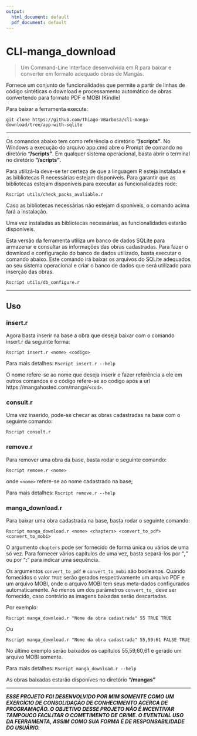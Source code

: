 ```yaml
---
output:
  html_document: default
  pdf_document: default
---
```

CLI-manga_download
====================

> Um Command-Line Interface desenvolvida em R para baixar e converter em formato adequado obras de Mangás.

Fornece um conjunto de funcionalidades que permite a partir de linhas de código sintéticas o download e processamento automático de obras convertendo para formato PDF e MOBI (Kindle)

Para baixar a ferramenta execute:

```git clone https://github.com/Thiago-VBarbosa/cli-manga-download/tree/app-with-sqlite ```

---

Os comandos abaixo tem como referência o diretório **"/scripts"**. No Windows a execução do arquivo app.cmd abre o Prompt de comando no diretório **"/scripts"**. Em qualquer sistema operacional, basta abrir o terminal no diretório **"/scripts"**.

Para utilizá-la deve-se ter certeza de que a linguagem R esteja instalada e as bibliotecas R necessárias estejam disponíveis. Para garantir que as bibliotecas estejam disponíveis para executar as funcionalidades rode:

``` 
Rscript utils/check_packs_avaliable.r
```

Caso as bibliotecas necessárias não estejam disponíveis, o comando acima fará a instalação.

Uma vez instaladas as bibliotecas necessárias, as funcionalidades estarão disponíveis.

Esta versão da ferramenta utiliza um banco de dados SQLite para armazenar e consultar as informações das obras cadastradas. Para fazer o download e configuração do banco de dados utilizado, basta executar o comando abaixo. Este comando irá baixar os arquivos do SQLite adequados ao seu sistema operacional e criar o banco de dados que será utilizado para inserção das obras.

``` 
Rscript utils/db_configure.r
```

---

## Uso

### insert.r

Agora basta inserir na base a obra que deseja baixar com o comando insert.r da seguinte forma:

``` 
Rscript insert.r <nome> <codigo>
```

Para mais detalhes: `Rscript insert.r --help`

O nome refere-se ao nome que deseja inserir e fazer referência a ele em outros comandos e o código refere-se ao codigo após a url https://mangahosted.com/manga/`<cod>`.

### consult.r

Uma vez inserido, pode-se checar as obras cadastradas na base com o seguinte comando:

``` 
Rscript consult.r
```

### remove.r

Para remover uma obra da base, basta rodar o seguinte comando:

```
Rscript remove.r <nome>
```
onde `<nome>` refere-se ao nome cadastrado na base;

Para mais detalhes: `Rscript remove.r --help`


### manga_download.r

Para baixar uma obra cadastrada na base, basta rodar o seguinte comando:

``` 
Rscript manga_download.r <nome> <chapters> <convert_to_pdf> <convert_to_mobi>
```
O argumento `chapters` pode ser fornecido de forma única ou vários de uma só vez. Para fornecer vários capítulos de uma vez, basta separá-los por "**,**" ou por "**:**" para indicar uma sequência.

Os argumentos `convert_to_pdf` e `convert_to_mobi` são booleanos. Quando fornecidos o valor `TRUE` serão gerados respectivamente um arquivo PDF e um arquivo MOBI, onde o arquivo MOBI tem seus meta-dados configurados automaticamente. Ao menos um dos parâmetros `convert_to_` deve ser fornecido, caso contrário as imagens baixadas serão descartadas.

Por exemplo:
``` 
Rscript manga_download.r "Nome da obra cadastrada" 55 TRUE TRUE

```

Ou

``` 
Rscript manga_download.r "Nome da obra cadastrada" 55,59:61 FALSE TRUE

```
No último exemplo serão baixados os capítulos 55,59,60,61 e gerado um arquivo MOBI somente.

Para mais detalhes: `Rscript manga_download.r --help`

As obras baixadas estarão disponíves no diretório **"/mangas"**


---

***ESSE PROJETO FOI DESENVOLVIDO POR MIM SOMENTE COMO UM EXERCÍCIO DE CONSOLIDAÇÃO DE CONHECIMENTO ACERCA DE PROGRAMAÇÃO. O OBJETIVO DESSE PROJETO NÃO É INCENTIVAR TAMPOUCO FACILITAR O COMETIMENTO DE CRIME. O EVENTUAL USO DA FERRAMENTA, ASSIM COMO SUA FORMA É DE RESPONSABILIDADE DO USUÁRIO.***

